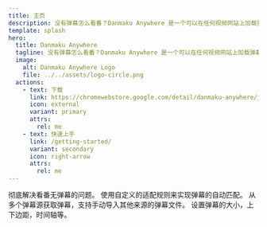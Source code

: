 ```yaml
---
title: 主页
description: 没有弹幕怎么看番？Danmaku Anywhere 是一个可以在任何视频网站上加载弹幕的浏览器扩展
template: splash
hero:
  title: Danmaku Anywhere
  tagline: 没有弹幕怎么看番？Danmaku Anywhere 是一个可以在任何视频网站上加载弹幕的浏览器扩展
  image:
    alt: Danmaku Anywhere Logo
    file: ../../assets/logo-circle.png
  actions:
    - text: 下载
      link: https://chromewebstore.google.com/detail/danmaku-anywhere/jnflbkkmffognjjhibkjnomjedogmdpo?hl=zh
      icon: external
      variant: primary
      attrs:
        rel: me
    - text: 快速上手
      link: /getting-started/
      variant: secondary
      icon: right-arrow
      attrs:
        rel: me
---
```



<CardGrid>
  <Card title="适用与任何视频网站" icon="star">
    彻底解决看番无弹幕的问题。
  </Card>
  <Card title="自动匹配弹幕" icon="rocket">
    使用自定义的适配规则来实现弹幕的自动匹配。
  </Card>
  <Card title="多个弹幕来源" icon="document">
    从多个弹幕源获取弹幕，支持手动导入其他来源的弹幕文件。
  </Card>
  <Card title="自定义弹幕样式" icon="puzzle">
    设置弹幕的大小，上下边距，时间轴等。
  </Card>
</CardGrid>
